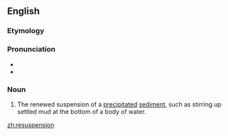 ==English==

===Etymology===
{{prefix|re|suspension|lang=en}}

===Pronunciation===
* {{IPA|ɹisʌˈspɛnʃən|lang=en}}
* {{rhymes|ɛnʃən|lang=en}}

===Noun===
{{en-noun}}

# {{lb|en|ecology}} The renewed suspension of a [[precipitate]]d [[sediment]], such as stirring up settled mud at the bottom of a body of water.

[[zh:resuspension]]